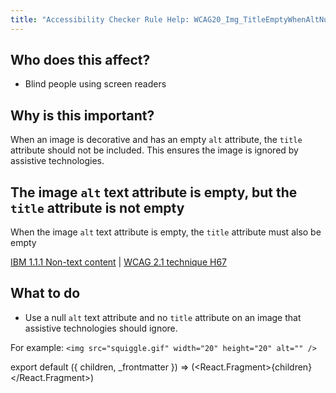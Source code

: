 ```yaml
---
title: "Accessibility Checker Rule Help: WCAG20_Img_TitleEmptyWhenAltNull"
---
```


<div className="toolHelp">
<Row>
<Column colLg={5} colMd={3} colSm={4} className="toolLeft">

## Who does this affect?

* Blind people using screen readers

## Why is this important?

When an image is decorative and has an empty `alt` attribute, the `title` attribute should not be included. This ensures the image is ignored by assistive technologies.

</Column>
<Column colLg={11} colMd={5} colSm={4} className="toolMain">

<div id="locLevel"></div>

## The image `alt` text attribute is empty, but the `title` attribute is not empty
When the image `alt` text attribute is empty, the `title` attribute must also be empty

[IBM 1.1.1 Non-text content](http://www.ibm.com/able/guidelines/ci162/non_text_content.html) | [WCAG 2.1 technique H67](https://www.w3.org/TR/WCAG20-TECHS/H67)

<div id="locSnippet"></div>

## What to do

* Use a null `alt` text attribute and no `title` attribute on an image that assistive technologies should ignore.

For example:
```<img src="squiggle.gif" width="20" height="20" alt="" />```


</Column>
</Row>
</div>

export default ({ children, _frontmatter }) => (<React.Fragment>{children}</React.Fragment>)
